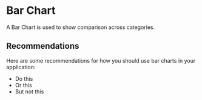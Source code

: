 
# Bar Chart

A Bar Chart is used to show comparison across categories.

<Primary />

<ArgsTable story="^" />

## Recommendations

Here are some recommendations for how you should use bar charts in your application:

- Do this
- Or this
- But not this

